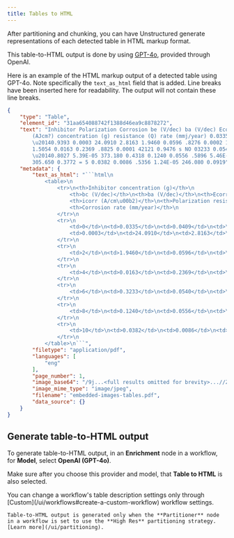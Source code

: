 ```yaml
---
title: Tables to HTML
---
```


After partitioning and chunking, you can have Unstructured generate representations of each detected table in HTML markup format.

This table-to-HTML output is done by using [GPT-4o](https://openai.com/index/hello-gpt-4o/), provided through OpenAI.

Here is an example of the HTML markup output of a detected table using GPT-4o. Note specifically the `text_as_html` field that is added.
Line breaks have been inserted here for readability. The output will not contain these line breaks.

```json
{
    "type": "Table",
    "element_id": "31aa654088742f1388d46ea9c8878272",
    "text": "Inhibitor Polarization Corrosion be (V/dec) ba (V/dec) Ecorr (V) icorr 
        (AJcm?) concentration (g) resistance (Q) rate (mmj/year) 0.0335 0.0409 
        \u20140.9393 0.0003 24.0910 2.8163 1.9460 0.0596 .8276 0.0002 121.440 
        1.5054 0.0163 0.2369 .8825 0.0001 42121 0.9476 s NO 03233 0.0540 
        \u20140.8027 5.39E-05 373.180 0.4318 0.1240 0.0556 .5896 5.46E-05 
        305.650 0.3772 = 5 0.0382 0.0086 .5356 1.24E-05 246.080 0.0919",
    "metadata": {
        "text_as_html": "```html\n
            <table>\n
                <tr>\n<th>Inhibitor concentration (g)</th>\n
                    <th>bc (V/dec)</th>\n<th>ba (V/dec)</th>\n<th>Ecorr (V)</th>\n
                    <th>icorr (A/cm\u00b2)</th>\n<th>Polarization resistance (\u03a9)</th>\n
                    <th>Corrosion rate (mm/year)</th>\n
                </tr>\n  
                <tr>\n
                    <td>0</td>\n<td>0.0335</td>\n<td>0.0409</td>\n<td>\u22120.9393</td>\n
                    <td>0.0003</td>\n<td>24.0910</td>\n<td>2.8163</td>\n  
                </tr>\n
                <tr>\n   
                    <td>2</td>\n<td>1.9460</td>\n<td>0.0596</td>\n<td>\u22120.8276</td>\n<td>0.0002</td>\n<td>121.440</td>\n<td>1.5054</td>\n  
                </tr>\n
                <tr>\n
                    <td>4</td>\n<td>0.0163</td>\n<td>0.2369</td>\n<td>\u22120.8825</td>\n<td>0.0001</td>\n<td>42.121</td>\n<td>0.9476</td>\n  
                </tr>\n  
                <tr>\n
                    <td>6</td>\n<td>0.3233</td>\n<td>0.0540</td>\n<td>\u22120.8027</td>\n<td>5.39E-05</td>\n<td>373.180</td>\n<td>0.4318</td>\n  
                </tr>\n  
                <tr>\n
                    <td>8</td>\n<td>0.1240</td>\n<td>0.0556</td>\n<td>\u22120.5896</td>\n<td>5.46E-05</td>\n<td>305.650</td>\n<td>0.3772</td>\n  
                </tr>\n  
                <tr>\n
                    <td>10</td>\n<td>0.0382</td>\n<td>0.0086</td>\n<td>\u22120.5356</td>\n<td>1.24E-05</td>\n<td>246.080</td>\n<td>0.0919</td>\n
                </tr>\n
            </table>\n```",
        "filetype": "application/pdf",
        "languages": [
            "eng"
        ],
        "page_number": 1,
        "image_base64": "/9j...<full results omitted for brevity>...//Z",
        "image_mime_type": "image/jpeg",
        "filename": "embedded-images-tables.pdf",
        "data_source": {}
    }
}
```

## Generate table-to-HTML output

To generate table-to-HTML output, in an **Enrichment** node in a workflow, for **Model**, select **OpenAI (GPT-4o)**.

Make sure after you choose this provider and model, that **Table to HTML** is also selected.

<Note>
    You can change a workflow's table description settings only through [Custom](/ui/workflows#create-a-custom-workflow) workflow settings.
    
    Table-to-HTML output is generated only when the **Partitioner** node in a workflow is set to use the **High Res** partitioning strategy. [Learn more](/ui/partitioning).
</Note>